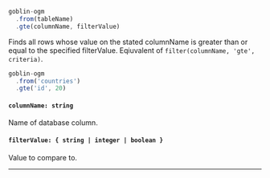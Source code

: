 
<!-- prettier-ignore -->
```js {3}
goblin-ogm
  .from(tableName)
  .gte(columnName, filterValue)
```
Finds all rows whose value on the stated columnName is greater than or equal to the specified filterValue. Eqiuvalent of `filter(columnName, 'gte', criteria)`.

<Collapsable title="Toggle Example">

<!-- prettier-ignore -->
```js {3}
goblin-ogm
  .from('countries')
  .gte('id', 20)
```

</Collapsable>

#### `columnName: string`
Name of database column.

#### `filterValue: { string | integer | boolean }`
Value to compare to.

---
